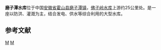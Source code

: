 {{expand|time=2010-08-08T08:41:23+00:00}}
{{Infobox Reservoir | 
|name                     = 磨子潭水库
|nickname                 = 
|image                    = 
|image_caption            = 
|map                      = 
|map_caption              = 
|code                     = BEA22100442
|class                    = 大（二）型水库
|location_of_reservoir    = [[安徽省|安徽省]][[霍山县|霍山县]][[磨子潭镇|磨子潭镇]]
|location_of_dam          = 
|inflow                   = 
|outflow                  = [[黄尾河|黄尾河]]
|catchment_area           = 
|reservoir_area           = 
|mean_depth               = 
|maximum_depth            = 
|flood_level              = 
|normal_water_level       = 
|dead_water_level         = 
|water_quality            = 
|island                   = 
|maximum_storage_capacity = 3.47亿
|normal_storage_capacity  = 
|dead_storage_capacity    = 
|type_of_dam              = 混凝土支墩大头坝
|elevation_of_dam         = 204
|height_of_dam            = 82
|length_of_dam            = 331
|width_of_dam             = 
|installed_capacity       = 
|start                    = 1956年9月
|complete                 = 1960年1月
|cost                     = 
|emigrate                 = 
|latd = 31
|latm = 14
|lats = 27
|latNS = N
|longd = 116
|longm = 20
|longs = 57
|longEW = E
|website = 
|footnotes = <ref>{{cite journal |author=詹国玲，高其凤，朱士彬 |year=2009 |month= |title=重复张拉式预应力锚索在磨子潭大坝加固工程中的应用 |journal=治淮 |volume= |issue=9 |pages=32-33页 |id= |url=http://www.cqvip.com/qk/96686x/2009009/31833222.html |accessdate= |quote= }}</ref>
}}
'''磨子潭水库'''位于中国[[安徽省|安徽省]][[霍山县|霍山县]][[磨子潭镇|磨子潭镇]]，[[佛子岭水库|佛子岭水库]]上游约25公里处。是一座以防洪、灌溉为主，结合发电、供水等综合利用的大型水库。


==参考文献==
{{reflist}}


[[Category:安徽水库|M]]
[[Category:霍山县|M]]